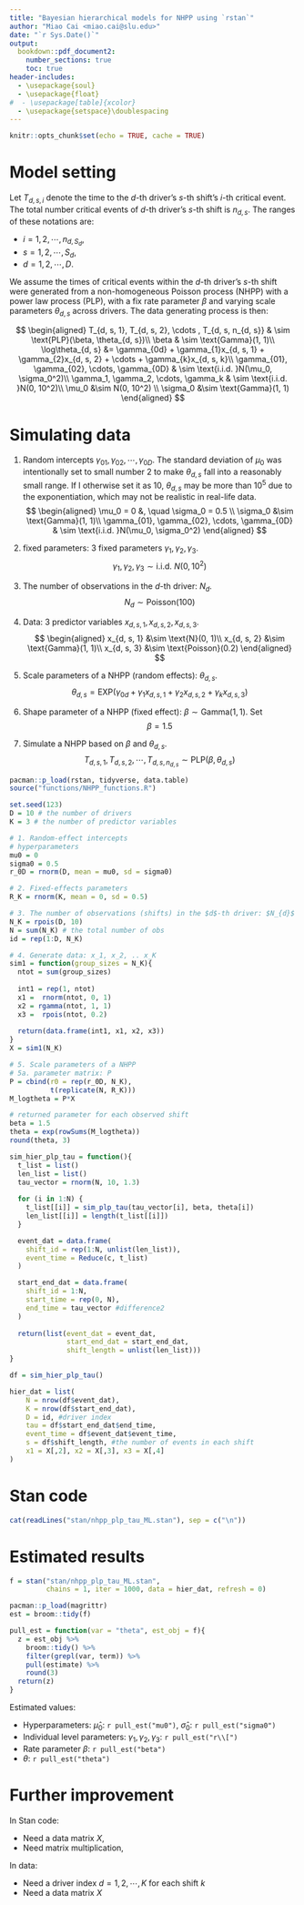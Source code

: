 ```yaml
---
title: "Bayesian hierarchical models for NHPP using `rstan`"
author: "Miao Cai <miao.cai@slu.edu>"
date: "`r Sys.Date()`"
output:
  bookdown::pdf_document2: 
    number_sections: true
    toc: true
header-includes:
  - \usepackage{soul}
  - \usepackage{float}
#  - \usepackage[table]{xcolor}
  - \usepackage{setspace}\doublespacing
---
```


```r
knitr::opts_chunk$set(echo = TRUE, cache = TRUE)
```

# Model setting

Let $T_{d, s, i}$ denote the time to the $d$-th driver's $s$-th shift's $i$-th critical event. The total number critical events of $d$-th driver's $s$-th shift is $n_{d,s}$. The ranges of these notations are:

- $i = 1, 2, \cdots, n_{d, S_d}$,
- $s = 1, 2, \cdots, S_d$,
- $d = 1, 2, \cdots, D$.

We assume the times of critical events within the $d$-th driver's  $s$-th shift were generated from a non-homogeneous Poisson process (NHPP) with a power law process (PLP), with a fix rate parameter $\beta$ and varying scale parameters $\theta_{d, s}$ across drivers. The data generating process is then:

$$
\begin{aligned}
T_{d, s, 1}, T_{d, s, 2}, \cdots , T_{d, s, n_{d, s}} & \sim \text{PLP}(\beta, \theta_{d, s})\\
\beta & \sim \text{Gamma}(1, 1)\\
\log\theta_{d, s} &= \gamma_{0d} + \gamma_{1}x_{d, s, 1} + \gamma_{2}x_{d, s, 2} + \cdots + \gamma_{k}x_{d, s, k}\\
\gamma_{01}, \gamma_{02}, \cdots, \gamma_{0D} & \sim \text{i.i.d. }N(\mu_0, \sigma_0^2)\\
\gamma_1, \gamma_2, \cdots, \gamma_k & \sim \text{i.i.d. }N(0, 10^2)\\
\mu_0 &\sim N(0, 10^2) \\
\sigma_0 &\sim \text{Gamma}(1, 1)
\end{aligned}
$$

\clearpage
# Simulating data

\linespread{1.5}

1. Random intercepts $\gamma_{01}, \gamma_{02}, \cdots, \gamma_{0D}$. The standard deviation of $\mu_0$ was intentionally set to small number 2 to make $\theta_{d, s}$ fall into a reasonably small range. If I otherwise set it as 10,  $\theta_{d, s}$ may be more than $10^5$ due to the exponentiation, which may not be realistic in real-life data.
$$
\begin{aligned}
\mu_0 = 0 &, \quad \sigma_0 = 0.5 \\
\sigma_0 &\sim \text{Gamma}(1, 1)\\
\gamma_{01}, \gamma_{02}, \cdots, \gamma_{0D} & \sim \text{i.i.d. }N(\mu_0, \sigma_0^2)
\end{aligned}
$$

2. fixed parameters: 3 fixed parameters $\gamma_1, \gamma_2, \gamma_3$. $$\gamma_1, \gamma_2, \gamma_3 \sim \text{i.i.d. }N(0, 10^2)$$

3. The number of observations in the $d$-th driver: $N_{d}$. $$N_{d} \sim \text{Poisson}(100)$$

4. Data: 3 predictor variables $x_{d, s, 1}, x_{d, s, 2}, x_{d, s, 3}$.
$$
\begin{aligned}
x_{d, s, 1} &\sim \text{N}(0, 1)\\
x_{d, s, 2} &\sim \text{Gamma}(1, 1)\\
x_{d, s, 3} &\sim \text{Poisson}(0.2)
\end{aligned}
$$

5. Scale parameters of a NHPP (random effects): $\theta_{d, s}$.
$$
\theta_{d, s} = \text{EXP}(\gamma_{0d} + \gamma_{1}x_{d, s, 1} + \gamma_{2}x_{d, s, 2} + \gamma_{k}x_{d, s, 3})
$$

6. Shape parameter of a NHPP (fixed effect): $\beta  \sim \text{Gamma}(1, 1)$. Set $$\beta = 1.5$$

7. Simulate a NHPP based on $\beta$ and $\theta_{d, s}$. $$T_{d, s, 1}, T_{d, s, 2}, \cdots , T_{d, s, n_{d, s}} \sim \text{PLP}(\beta, \theta_{d, s})$$

\clearpage
\singlespacing
```r
pacman::p_load(rstan, tidyverse, data.table)
source("functions/NHPP_functions.R")

set.seed(123)
D = 10 # the number of drivers
K = 3 # the number of predictor variables

# 1. Random-effect intercepts
# hyperparameters
mu0 = 0
sigma0 = 0.5
r_0D = rnorm(D, mean = mu0, sd = sigma0)

# 2. Fixed-effects parameters
R_K = rnorm(K, mean = 0, sd = 0.5)

# 3. The number of observations (shifts) in the $d$-th driver: $N_{d}$
N_K = rpois(D, 10)
N = sum(N_K) # the total number of obs
id = rep(1:D, N_K)

# 4. Generate data: x_1, x_2, .. x_K
sim1 = function(group_sizes = N_K){
  ntot = sum(group_sizes)
  
  int1 = rep(1, ntot)
  x1 =  rnorm(ntot, 0, 1)
  x2 = rgamma(ntot, 1, 1)
  x3 =  rpois(ntot, 0.2)
  
  return(data.frame(int1, x1, x2, x3))
}
X = sim1(N_K)

# 5. Scale parameters of a NHPP
# 5a. parameter matrix: P
P = cbind(r0 = rep(r_0D, N_K), 
          t(replicate(N, R_K)))
M_logtheta = P*X

# returned parameter for each observed shift
beta = 1.5
theta = exp(rowSums(M_logtheta))
round(theta, 3)
```



```r
sim_hier_plp_tau = function(){
  t_list = list()
  len_list = list()
  tau_vector = rnorm(N, 10, 1.3)
  
  for (i in 1:N) {
    t_list[[i]] = sim_plp_tau(tau_vector[i], beta, theta[i])
    len_list[[i]] = length(t_list[[i]])
  }

  event_dat = data.frame(
    shift_id = rep(1:N, unlist(len_list)),
    event_time = Reduce(c, t_list)
  )

  start_end_dat = data.frame(
    shift_id = 1:N,
    start_time = rep(0, N),
    end_time = tau_vector #difference2
  )
  
  return(list(event_dat = event_dat,
              start_end_dat = start_end_dat,
              shift_length = unlist(len_list)))
}

df = sim_hier_plp_tau()

hier_dat = list(
    N = nrow(df$event_dat),
    K = nrow(df$start_end_dat),
    D = id, #driver index
    tau = df$start_end_dat$end_time,
    event_time = df$event_dat$event_time,
    s = df$shift_length, #the number of events in each shift
    x1 = X[,2], x2 = X[,3], x3 = X[,4]
)
```

\clearpage

# Stan code

```r
cat(readLines("stan/nhpp_plp_tau_ML.stan"), sep = c("\n"))
```


# Estimated results

```r
f = stan("stan/nhpp_plp_tau_ML.stan",
         chains = 1, iter = 1000, data = hier_dat, refresh = 0)
```

```r
pacman::p_load(magrittr)
est = broom::tidy(f)

pull_est = function(var = "theta", est_obj = f){
  z = est_obj %>% 
    broom::tidy() %>% 
    filter(grepl(var, term)) %>% 
    pull(estimate) %>% 
    round(3)
  return(z)
}
```
\doublespacing

Estimated values: 

- Hyperparameters: $\hat{\mu}_0$: `r pull_est("mu0")`, $\hat{\sigma}_0$: `r pull_est("sigma0")`
- Individual level parameters: $\gamma_1, \gamma_2, \gamma_3$: `r pull_est("r\\[")`
- Rate parameter $\beta$: `r pull_est("beta")`
- $\theta$: `r pull_est("theta")`



\clearpage
# Further improvement

In Stan code:

- Need a data matrix $X$,
- Need matrix multiplication,

In data:

- Need a driver index $d = 1, 2, \cdots, K$ for each shift $k$
- Need a data matrix $X$